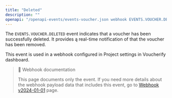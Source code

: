 ```yaml
---
title: "Deleted"
description: ""
openapi: "/openapi-events/events-voucher.json webhook EVENTS.VOUCHER.DELETED"
---
```


The `EVENTS.VOUCHER.DELETED` event indicates that a voucher has been successfully deleted. It provides ą real-time notification of that the voucher has been removed.

This event is used in a webhook configured in Project settings in Voucherify dashboard.

> 📘 Webhook documentation
>
> This page documents only the event. If you need more details about the webhook payload data that includes this event, go to [Webhook v2024-01-01](/api-reference/introduction-to-webhooks "Introduction to webhooks v2024-01-01") page.